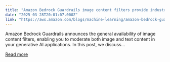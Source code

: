 ```yaml
---
title: "Amazon Bedrock Guardrails image content filters provide industry-leading safeguards, helping customer block up to 88% of harmful multimodal content: Generally available today"
date: "2025-03-28T20:01:07.000Z"
link: "https://aws.amazon.com/blogs/machine-learning/amazon-bedrock-guardrails-image-content-filters-provide-industry-leading-safeguards-helping-customer-block-up-to-88-of-harmful-multimodal-content-generally-available-today/"
---
```


Amazon Bedrock Guardrails announces the general availability of image content filters, enabling you to moderate both image and text content in your generative AI applications. In this post, we discuss...

[Read more](https://aws.amazon.com/blogs/machine-learning/amazon-bedrock-guardrails-image-content-filters-provide-industry-leading-safeguards-helping-customer-block-up-to-88-of-harmful-multimodal-content-generally-available-today/)
